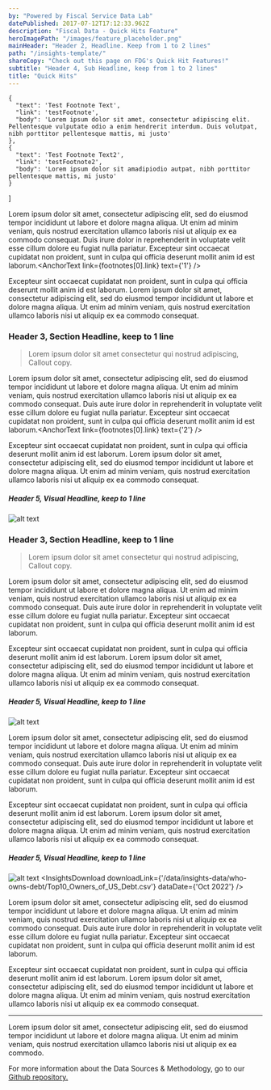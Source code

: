 ```yaml
---
by: "Powered by Fiscal Service Data Lab"
datePublished: 2017-07-12T17:12:33.962Z
description: "Fiscal Data - Quick Hits Feature"
heroImagePath: "/images/feature_placeholder.png"
mainHeader: "Header 2, Headline. Keep from 1 to 2 lines"
path: "/insights-template/"
shareCopy: "Check out this page on FDG's Quick Hit Features!"
subtitle: "Header 4, Sub Headline, keep from 1 to 2 lines"
title: "Quick Hits"
---
```



    {
      "text": 'Test Footnote Text',
      "link": 'testFootnote',
      "body": 'Lorem ipsum dolor sit amet, consectetur adipiscing elit. Pellentesque vulputate odio a enim hendrerit interdum. Duis volutpat, nibh porttitor pellentesque mattis, mi justo'
    },
    {
      "text": 'Test Footnote Text2',
      "link": 'testFootnote2',
      "body": 'Lorem ipsum dolor sit amadipiodio autpat, nibh porttitor pellentesque mattis, mi justo'
    }
  ]


Lorem ipsum dolor sit amet, consectetur adipiscing elit, sed do eiusmod
tempor incididunt ut labore et dolore magna aliqua. Ut enim ad minim
veniam, quis nostrud exercitation ullamco laboris nisi ut aliquip ex ea
commodo consequat. Duis  irure dolor in reprehenderit in voluptate
velit esse cillum dolore eu fugiat nulla pariatur. Excepteur sint
occaecat cupidatat non proident, sunt in culpa qui officia deserunt
mollit anim id est laborum.<AnchorText link={footnotes[0].link} text={'1'} />

Excepteur sint occaecat cupidatat non proident, sunt in culpa qui
officia deserunt mollit anim id est laborum. Lorem ipsum dolor sit amet,
consectetur adipiscing elit, sed do eiusmod tempor incididunt ut labore
et dolore magna aliqua. Ut enim ad minim veniam, quis nostrud
exercitation ullamco laboris nisi ut aliquip ex ea commodo consequat.

### Header 3, Section Headline, keep to 1 line

> Lorem ipsum dolor sit amet consectetur qui nostrud adipiscing, Callout copy.

Lorem ipsum dolor sit amet, consectetur adipiscing elit, sed do eiusmod
tempor incididunt ut labore et dolore magna aliqua. Ut enim ad minim
veniam, quis nostrud exercitation ullamco laboris nisi ut aliquip ex ea
commodo consequat. Duis aute irure dolor in reprehenderit in voluptate
velit esse cillum dolore eu fugiat nulla pariatur. Excepteur sint
occaecat cupidatat non proident, sunt in culpa qui officia deserunt
mollit anim id est laborum.<AnchorText link={footnotes[0].link} text={'2'} />

Excepteur sint occaecat cupidatat non proident, sunt in culpa qui
officia deserunt mollit anim id est laborum. Lorem ipsum dolor sit amet,
consectetur adipiscing elit, sed do eiusmod tempor incididunt ut labore
et dolore magna aliqua. Ut enim ad minim veniam, quis nostrud
exercitation ullamco laboris nisi ut aliquip ex ea commodo consequat.

##### Header 5, Visual Headline, keep to 1 line

![alt text](/images/feature_placeholder.png "Visualization")

### Header 3, Section Headline, keep to 1 line

> Lorem ipsum dolor sit amet consectetur qui nostrud adipiscing, Callout copy.

Lorem ipsum dolor sit amet, consectetur adipiscing elit, sed do eiusmod
tempor incididunt ut labore et dolore magna aliqua. Ut enim ad minim
veniam, quis nostrud exercitation ullamco laboris nisi ut aliquip ex ea
commodo consequat. Duis aute irure dolor in reprehenderit in voluptate
velit esse cillum dolore eu fugiat nulla pariatur. Excepteur sint
occaecat cupidatat non proident, sunt in culpa qui officia deserunt
mollit anim id est laborum.

Excepteur sint occaecat cupidatat non proident, sunt in culpa qui
officia deserunt mollit anim id est laborum. Lorem ipsum dolor sit amet,
consectetur adipiscing elit, sed do eiusmod tempor incididunt ut labore
et dolore magna aliqua. Ut enim ad minim veniam, quis nostrud
exercitation ullamco laboris nisi ut aliquip ex ea commodo consequat.

##### Header 5, Visual Headline, keep to 1 line

![alt text](/images/feature_placeholder.png "Visualization")

Lorem ipsum dolor sit amet, consectetur adipiscing elit, sed do eiusmod
tempor incididunt ut labore et dolore magna aliqua. Ut enim ad minim
veniam, quis nostrud exercitation ullamco laboris nisi ut aliquip ex ea
commodo consequat. Duis aute irure dolor in reprehenderit in voluptate
velit esse cillum dolore eu fugiat nulla pariatur. Excepteur sint
occaecat cupidatat non proident, sunt in culpa qui officia deserunt
mollit anim id est laborum.

Excepteur sint occaecat cupidatat non proident, sunt in culpa qui
officia deserunt mollit anim id est laborum. Lorem ipsum dolor sit amet,
consectetur adipiscing elit, sed do eiusmod tempor incididunt ut labore
et dolore magna aliqua. Ut enim ad minim veniam, quis nostrud
exercitation ullamco laboris nisi ut aliquip ex ea commodo consequat.

##### Header 5, Visual Headline, keep to 1 line

![alt text](/images/feature_placeholder.png "Visualization")
<InsightsDownload downloadLink={'/data/insights-data/who-owns-debt/Top10_Owners_of_US_Debt.csv'} dataDate={'Oct 2022'} />

Lorem ipsum dolor sit amet, consectetur adipiscing elit, sed do eiusmod
tempor incididunt ut labore et dolore magna aliqua. Ut enim ad minim
veniam, quis nostrud exercitation ullamco laboris nisi ut aliquip ex ea
commodo consequat. Duis aute irure dolor in reprehenderit in voluptate
velit esse cillum dolore eu fugiat nulla pariatur. Excepteur sint
occaecat cupidatat non proident, sunt in culpa qui officia deserunt
mollit anim id est laborum.

Excepteur sint occaecat cupidatat non proident, sunt in culpa qui
officia deserunt mollit anim id est laborum. Lorem ipsum dolor sit amet,
consectetur adipiscing elit, sed do eiusmod tempor incididunt ut labore
et dolore magna aliqua. Ut enim ad minim veniam, quis nostrud
exercitation ullamco laboris nisi ut aliquip ex ea commodo consequat.

---

<Footnote footnotes={footnotes} />

<DSM>

Lorem ipsum dolor sit amet, consectetur adipiscing elit,
sed do eiusmod tempor incididunt ut labore et dolore magna aliqua. Ut
enim ad minim veniam, quis nostrud exercitation ullamco laboris nisi ut
aliquip ex ea commodo.

For more information about the Data Sources & Methodology,
go to our [Github repository. <ExtIcon />](https://fiscaldata.treasury.gov/)

</DSM>
